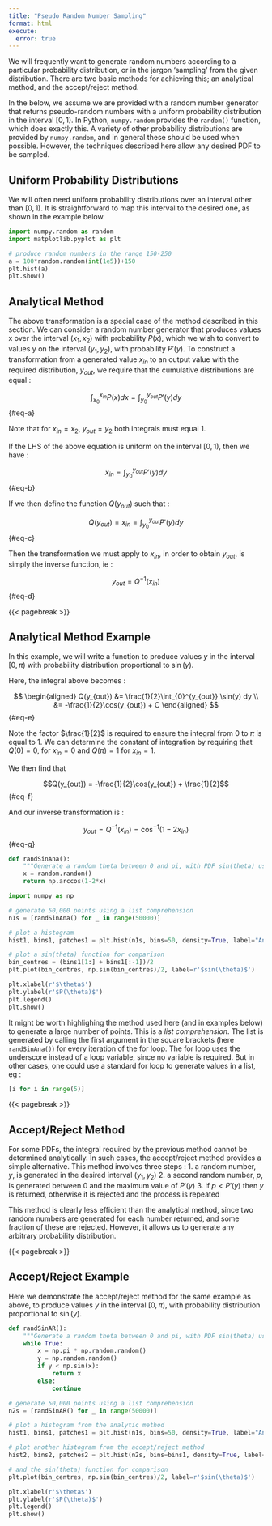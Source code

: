 ```yaml
---
title: "Pseudo Random Number Sampling"
format: html
execute:
  error: true
---
```


We will frequently want to generate random numbers according to a particular probability distribution, or in the jargon 'sampling' from the given distribution. There are two basic methods for achieving this; an analytical method, and the accept/reject method.

In the below, we assume we are provided with a random number generator that returns pseudo-random numbers with a uniform probability distribution in the interval $[0,1)$.  In Python, `numpy.random` provides the `random()` function, which does exactly this.  A variety of other probability distributions are provided by `numpy.random`, and in general these should be used when possible.  However, the techniques described here allow any desired PDF to be sampled.

## Uniform Probability Distributions

We will often need uniform probability distributions over an interval other than $[0,1)$. It is straightforward to map this interval to the desired one, as shown in the example below.

```python
import numpy.random as random
import matplotlib.pyplot as plt

# produce random numbers in the range 150-250
a = 100*random.random(int(1e5))+150
plt.hist(a)
plt.show()
```


## Analytical Method

The above transformation is a special case of the method described in this section.  We can consider a random number generator that produces values x over the interval $(x_1, x_2)$ with probability $P(x)$, which we wish to convert to values y on the interval $(y_1, y_2)$, with probability $P'(y)$.  To construct a transformation from a generated value $x_{in}$ to an output value with the required distribution, $y_{out}$, we require that the cumulative distributions are equal :

$$\int_{x_0}^{x_{in}} P(x) dx = \int_{y_0}^{y_{out}} P'(y) dy$$  {#eq-a}

Note that for $x_{in} = x_2$, $y_{out} = y_2$ both integrals must equal 1.

If the LHS of the above equation is uniform on the interval $[0,1)$, then we have :

$$x_{in} = \int_{y_0}^{y_{out}} P'(y) dy$$  {#eq-b}

If we then define the function $Q(y_{out})$ such that :

$$Q(y_{out}) = x_{in} = \int_{y_0}^{y_{out}} P'(y) dy$$  {#eq-c}

Then the transformation we must apply to $x_{in}$, in order to obtain $y_{out}$, is simply the inverse function, ie :

$$y_{out} = Q^{-1}(x_{in})$$ {#eq-d}

{{< pagebreak >}}

## Analytical Method Example

In this example, we will write a function to produce values $y$ in the interval $[0, \pi)$ with probability distribution proportional to $\sin(y)$.

Here, the integral above becomes :

$$
\begin{aligned}
Q(y_{out}) &= \frac{1}{2}\int_{0}^{y_{out}} \sin(y) dy \\
           &= -\frac{1}{2}\cos(y_{out}) + C
\end{aligned}
$$ {#eq-e}

Note the factor $\frac{1}{2}$ is required to ensure the integral from $0$ to $\pi$ is equal to 1.  We can determine the constant of integration by requiring that $Q(0) = 0$, for $x_{in}=0$ and $Q(\pi)=1$ for $x_{in}=1$.

We then find that 

$$Q(y_{out}) = -\frac{1}{2}\cos(y_{out}) + \frac{1}{2}$$  {#eq-f}

And our inverse transformation is :

$$y_{out} = Q^{-1}(x_{in}) = \cos^{-1}(1-2x_{in}) $$  {#eq-g}

```python
def randSinAna():
    """Generate a random theta between 0 and pi, with PDF sin(theta) using analytical method"""
    x = random.random()
    return np.arccos(1-2*x)
```

```python
import numpy as np

# generate 50,000 points using a list comprehension
n1s = [randSinAna() for _ in range(50000)]

# plot a histogram
hist1, bins1, patches1 = plt.hist(n1s, bins=50, density=True, label="Analytic Method")

# plot a sin(theta) function for comparison
bin_centres = (bins1[1:] + bins1[:-1])/2
plt.plot(bin_centres, np.sin(bin_centres)/2, label=r'$sin(\theta)$')

plt.xlabel(r'$\theta$')
plt.ylabel(r'$P(\theta)$')
plt.legend()
plt.show()
```

It might be worth highlighing the method used here (and in examples below) to generate a large number of points.  This is a _list comprehension_.  The list is generated by calling the first argument in the square brackets (here `randSinAna()`) for every iteration of the for loop.  The for loop uses the underscore instead of a loop variable, since no variable is required.  But in other cases, one could use a standard for loop to generate values in a list, eg :

```python
[i for i in range(5)]
```

{{< pagebreak >}}

## Accept/Reject Method

For some PDFs, the integral required by the previous method cannot be determined analytically.  In such cases, the accept/reject method provides a simple alternative.  This method involves three steps :
1. a random number, $y$, is generated in the desired interval $(y_1, y_2)$
2. a second random number, $p$, is generated between 0 and the maximum value of $P'(y)$
3. if $p < P'(y)$ then $y$ is returned, otherwise it is rejected and the process is repeated

This method is clearly less efficient than the analytical method, since two random numbers are generated for each number returned, and some fraction of these are rejected. However, it allows us to generate any arbitrary probability distribution.

{{< pagebreak >}}

## Accept/Reject Example

Here we demonstrate the accept/reject method for the same example as above, to produce values $y$ in the interval $[0, \pi)$, with probability distribution proportional to $\sin(y)$.

```python
def randSinAR():
    """Generate a random theta between 0 and pi, with PDF sin(theta) using accept/reject method"""
    while True:
        x = np.pi * np.random.random()
        y = np.random.random()
        if y < np.sin(x):
            return x
        else:
            continue
```

```python
# generate 50,000 points using a list comprehension
n2s = [randSinAR() for _ in range(50000)]

# plot a histogram from the analytic method
hist1, bins1, patches1 = plt.hist(n1s, bins=50, density=True, label="Analytic Method")

# plot another histogram from the accept/reject method
hist2, bins2, patches2 = plt.hist(n2s, bins=bins1, density=True, label="Accept/reject")

# and the sin(theta) function for comparison
plt.plot(bin_centres, np.sin(bin_centres)/2, label=r'$sin(\theta)$')

plt.xlabel(r'$\theta$')
plt.ylabel(r'$P(\theta)$')
plt.legend()
plt.show()
```


